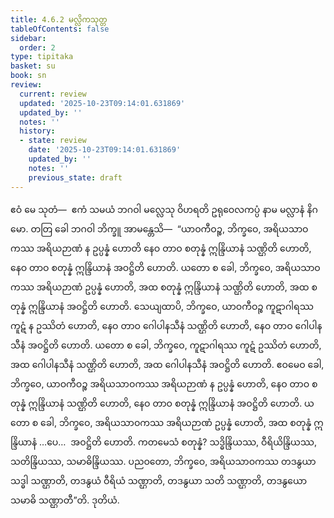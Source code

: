 ```yaml
---
title: 4.6.2 မလ္လိကသုတ္တ
tableOfContents: false
sidebar:
  order: 2
type: tipitaka
basket: su
book: sn
review:
  current: review
  updated: '2025-10-23T09:14:01.631869'
  updated_by: ''
  notes: ''
  history:
  - state: review
    date: '2025-10-23T09:14:01.631869'
    updated_by: ''
    notes: ''
    previous_state: draft
---
```



<ReviewStatus review={frontmatter.review} showDetails={true} />

<HypothesisAnnotation frontmatter={frontmatter} />

<DynamicBreadcrumb />

<Division number="522" book="sn" e="ch" v="18" p="358">

<Paragraph number="1196" book="sn">
ဧဝံ မေ သုတံ—  ဧကံ သမယံ ဘဂဝါ မလ္လေသု ဝိဟရတိ ဥရုဝေလကပ္ပံ နာမ မလ္လာနံ နိဂမော. တတြ ခေါ ဘဂဝါ ဘိက္ခူ အာမန္တေသိ—  “ယာဝကီဝဉ္စ, ဘိက္ခဝေ, အရိယသာဝကဿ အရိယဉာဏံ န ဥပ္ပန္နံ ဟောတိ နေဝ တာဝ စတုန္နံ ဣန္ဒြိယာနံ သဏ္ဌိတိ ဟောတိ, နေဝ တာဝ စတုန္နံ ဣန္ဒြိယာနံ အဝဋ္ဌိတိ ဟောတိ. ယတော စ ခေါ, ဘိက္ခဝေ, အရိယသာဝကဿ အရိယဉာဏံ ဥပ္ပန္နံ ဟောတိ, အထ စတုန္နံ ဣန္ဒြိယာနံ သဏ္ဌိတိ ဟောတိ, အထ စတုန္နံ ဣန္ဒြိယာနံ အဝဋ္ဌိတိ ဟောတိ.
</Paragraph>

<Paragraph number="1197" book="sn">
သေယျထာပိ, ဘိက္ခဝေ, ယာဝကီဝဉ္စ ကူဋာဂါရဿ ကူဋံ န ဥဿိတံ ဟောတိ, နေဝ တာဝ ဂေါပါနသီနံ သဏ္ဌိတိ ဟောတိ, နေဝ တာဝ ဂေါပါနသီနံ အဝဋ္ဌိတိ ဟောတိ. ယတော စ ခေါ, ဘိက္ခဝေ, ကူဋာဂါရဿ ကူဋံ ဥဿိတံ ဟောတိ, အထ ဂေါပါနသီနံ သဏ္ဌိတိ ဟောတိ, အထ ဂေါပါနသီနံ အဝဋ္ဌိတိ ဟောတိ. ဧဝမေဝ ခေါ, ဘိက္ခဝေ, ယာဝကီဝဉ္စ အရိယသာဝကဿ အရိယဉာဏံ န ဥပ္ပန္နံ ဟောတိ, နေဝ တာဝ စတုန္နံ ဣန္ဒြိယာနံ သဏ္ဌိတိ ဟောတိ, နေဝ တာဝ စတုန္နံ ဣန္ဒြိယာနံ အဝဋ္ဌိတိ ဟောတိ. ယတော စ ခေါ, ဘိက္ခဝေ, အရိယသာဝကဿ အရိယဉာဏံ ဥပ္ပန္နံ ဟောတိ, အထ စတုန္နံ ဣန္ဒြိယာနံ …ပေ…  အဝဋ္ဌိတိ ဟောတိ.
</Paragraph>

<Paragraph number="1198" book="sn">
ကတမေသံ စတုန္နံ? သဒ္ဓိန္ဒြိယဿ, ဝီရိယိန္ဒြိယဿ, သတိန္ဒြိယဿ, သမာဓိန္ဒြိယဿ. ပညဝတော, ဘိက္ခဝေ, အရိယသာဝကဿ တဒနွယာ သဒ္ဓါ သဏ္ဌာတိ, တဒနွယံ ဝီရိယံ သဏ္ဌာတိ, တဒနွယာ သတိ သဏ္ဌာတိ, တဒနွယော သမာဓိ သဏ္ဌာတီ”တိ.

</Paragraph>
</Division>

<Paragraph number="1199" type="center" book="sn">
ဒုတိယံ.
</Paragraph>